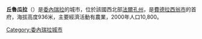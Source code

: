 '''丘魯瓜拉'''（{{lang-es|Churuguara}}）是[[委內瑞拉|委內瑞拉]]的城市，位於該國西北部[[法爾孔州|法爾孔州]]，是[[費德拉西翁市|費德拉西翁市]]的首府，海拔高度936米，主要經濟活動有農業，2000年人口10,800。

{{coord|10|48|46|N|69|37|6|W|display=title|region:VE_type:city_source:GNS-enwiki}}
{{Venezuela-geo-stub}}
[[Category:委內瑞拉城市|Category:委內瑞拉城市]]